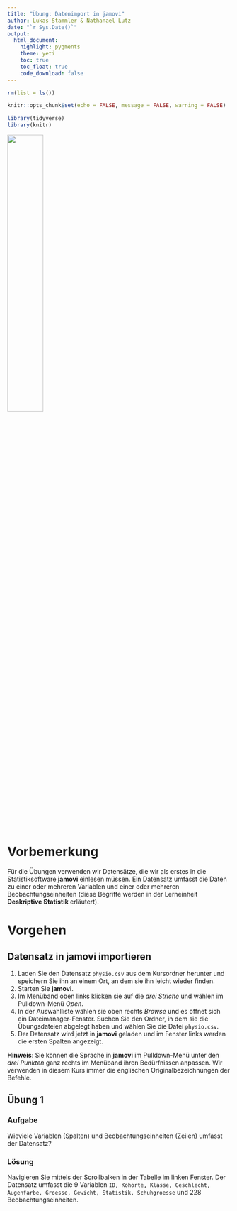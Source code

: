 ```yaml
---
title: "Übung: Datenimport in jamovi"
author: Lukas Stammler & Nathanael Lutz
date: "`r Sys.Date()`"
output:
  html_document:
    highlight: pygments
    theme: yeti
    toc: true
    toc_float: true
    code_download: false
---
```


```r
rm(list = ls())

knitr::opts_chunk$set(echo = FALSE, message = FALSE, warning = FALSE)

library(tidyverse)
library(knitr)
```

![](../png/Lizenz.jpeg){width=40%}

# Vorbemerkung

Für die Übungen verwenden wir Datensätze, die wir als erstes in die Statistiksoftware **jamovi** einlesen müssen. Ein Datensatz umfasst die Daten zu einer oder mehreren Variablen und einer oder mehreren Beobachtungseinheiten (diese Begriffe werden in der Lerneinheit **Deskriptive Statistik** erläutert). 

# Vorgehen  

## Datensatz in **jamovi** importieren  

1. Laden Sie den Datensatz `physio.csv` aus dem Kursordner herunter und speichern Sie ihn an einem Ort, an dem sie ihn leicht wieder finden.  
2. Starten Sie **jamovi**.   
3. Im Menüband oben links klicken sie auf die *drei Striche* und wählen im Pulldown-Menü *Open*.   
4. In der Auswahlliste wählen sie oben rechts *Browse* und es öffnet sich ein Dateimanager-Fenster. Suchen Sie den Ordner, in dem sie die Übungsdateien abgelegt haben und wählen Sie die Datei `physio.csv`.  
5. Der Datensatz wird jetzt in **jamovi** geladen und im Fenster links werden die ersten Spalten angezeigt.  

**Hinweis**: Sie können die Sprache in **jamovi** im Pulldown-Menü unter den *drei Punkten* ganz rechts im Menüband ihren Bedürfnissen anpassen. Wir verwenden in diesem Kurs immer die englischen Originalbezeichnungen der Befehle.

## Übung 1 {.tabset}

### Aufgabe

Wieviele Variablen (Spalten) und Beobachtungseinheiten (Zeilen) umfasst der Datensatz?

### Lösung

Navigieren Sie mittels der Scrollbalken in der Tabelle im linken Fenster. Der Datensatz umfasst die 9 Variablen `ID, Kohorte, Klasse, Geschlecht, Augenfarbe, Groesse, Gewicht, Statistik, Schuhgroesse` und 228 Beobachtungseinheiten.










